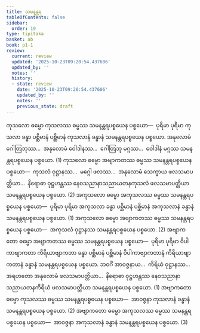 ```yaml
---
title: သမနန္တရ
tableOfContents: false
sidebar:
  order: 19
type: tipitaka
basket: ab
book: p1-1
review:
  current: review
  updated: '2025-10-23T09:20:54.437606'
  updated_by: ''
  notes: ''
  history:
  - state: review
    date: '2025-10-23T09:20:54.437606'
    updated_by: ''
    notes: ''
    previous_state: draft
---
```



<ReviewStatus review={frontmatter.review} showDetails={true} />

<HypothesisAnnotation frontmatter={frontmatter} />

<DynamicBreadcrumb />

<Division number="282" book="p1-1" e="ch" v="36" p="84">

<Paragraph number="861" book="p1-1">
ကုသလော ဓမ္မော ကုသလဿ ဓမ္မဿ သမနန္တရပစ္စယေန ပစ္စယော—  ပုရိမာ ပုရိမာ ကုသလာ ခန္ဓာ ပစ္ဆိမာနံ ပစ္ဆိမာနံ ကုသလာနံ ခန္ဓာနံ သမနန္တရပစ္စယေန ပစ္စယော. အနုလောမံ ဂေါတြဘုဿ…  အနုလောမံ ဝေါဒါနဿ…  ဂေါတြဘု မဂ္ဂဿ…  ဝေါဒါနံ မဂ္ဂဿ သမနန္တရပစ္စယေန ပစ္စယော. (1)
</Paragraph>

<Paragraph number="862" book="p1-1">
ကုသလော ဓမ္မော အဗျာကတဿ ဓမ္မဿ သမနန္တရပစ္စယေန ပစ္စယော—  ကုသလံ ဝုဋ္ဌာနဿ…  မဂ္ဂေါ ဖလဿ…  အနုလောမံ သေက္ခာယ ဖလသမာပတ္တိယာ…  နိရောဓာ ဝုဋ္ဌဟန္တဿ နေဝသညာနာသညာယတနကုသလံ ဖလသမာပတ္တိယာ သမနန္တရပစ္စယေန ပစ္စယော. (2)
</Paragraph>

<Paragraph number="863" book="p1-1">
အကုသလော ဓမ္မော အကုသလဿ ဓမ္မဿ သမနန္တရပစ္စယေန ပစ္စယော—  ပုရိမာ ပုရိမာ အကုသလာ ခန္ဓာ ပစ္ဆိမာနံ ပစ္ဆိမာနံ အကုသလာနံ ခန္ဓာနံ သမနန္တရပစ္စယေန ပစ္စယော. (1)
</Paragraph>

<Paragraph number="864" book="p1-1">
အကုသလော ဓမ္မော အဗျာကတဿ ဓမ္မဿ သမနန္တရပစ္စယေန ပစ္စယော—  အကုသလံ ဝုဋ္ဌာနဿ သမနန္တရပစ္စယေန ပစ္စယော. (2)
</Paragraph>

<Paragraph number="865" book="p1-1">
အဗျာကတော ဓမ္မော အဗျာကတဿ ဓမ္မဿ သမနန္တရပစ္စယေန ပစ္စယော—  ပုရိမာ ပုရိမာ ဝိပါကာဗျာကတာ ကိရိယာဗျာကတာ ခန္ဓာ ပစ္ဆိမာနံ ပစ္ဆိမာနံ ဝိပါကာဗျာကတာနံ ကိရိယာဗျာကတာနံ ခန္ဓာနံ သမနန္တရပစ္စယေန ပစ္စယော. ဘဝင်္ဂံ အာဝဇ္ဇနာယ…  ကိရိယံ ဝုဋ္ဌာနဿ…  အရဟတော အနုလောမံ ဖလသမာပတ္တိယာ…  နိရောဓာ ဝုဋ္ဌဟန္တဿ နေဝသညာနာသညာယတနကိရိယံ ဖလသမာပတ္တိယာ သမနန္တရပစ္စယေန ပစ္စယော. (1)
</Paragraph>

<Paragraph number="866" book="p1-1">
အဗျာကတော ဓမ္မော ကုသလဿ ဓမ္မဿ သမနန္တရပစ္စယေန ပစ္စယော—  အာဝဇ္ဇနာ ကုသလာနံ ခန္ဓာနံ သမနန္တရပစ္စယေန ပစ္စယော. (2)
</Paragraph>

<Paragraph number="867" book="p1-1">
အဗျာကတော ဓမ္မော အကုသလဿ ဓမ္မဿ သမနန္တရပစ္စယေန ပစ္စယော—  အာဝဇ္ဇနာ အကုသလာနံ ခန္ဓာနံ သမနန္တရပစ္စယေန ပစ္စယော. (3)
</Paragraph>
</Division>